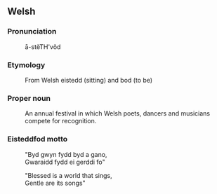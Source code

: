 == Welsh ==

=== Pronunciation ===
: ā-stĕTH'vŏd

=== Etymology ===
:From Welsh eistedd (sitting) and bod (to be)

=== Proper noun ===
:An annual festival in which Welsh poets, dancers and musicians compete for recognition.

=== Eisteddfod motto ===

:"Byd gwyn fydd byd a gano,<br>
:Gwaraidd fydd ei gerddi fo"

:"Blessed is a world that sings,<br>
:Gentle are its songs"